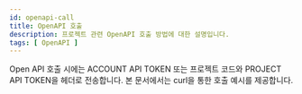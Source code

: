 ```yaml
---
id: openapi-call
title: OpenAPI 호출
description: 프로젝트 관련 OpenAPI 호출 방법에 대한 설명입니다.
tags: [ OpenAPI ]
---
```


Open API 호출 시에는 ACCOUNT API TOKEN 또는 프로젝트 코드와 PROJECT API TOKEN을 헤더로 전송합니다. 본 문서에서는 curl을 통한 호출 예시를 제공합니다.

